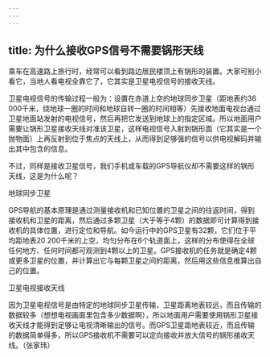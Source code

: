 ```yaml
---
---
---
```

title: 为什么接收GPS信号不需要锅形天线
---




乘车在高速路上旅行时，经常可以看到路边居民楼顶上有锅形的装置。大家可别小看它，当地人看电视全靠它了，它其实是卫星电视信号的接收天线。

卫星电视信号的传输过程一般为：设置在赤道上空的地球同步卫星（距地表约36 000千米，绕地球一圈的时间和地球自转一圈的时间相等）先接收地面电视台通过卫星地面站发射的电视信号，然后再把它发送到地球上的指定区域。所以地面用户需要让锅形卫星接收天线对准该卫星，这样电视信号入射到锅形面（它其实是一个抛物面）上再反射到位于焦点的天线上，从而得到足够强的信号以供电视解码并输出其中包含的信息。

不过，同样是接收卫星信号，我们手机或车载的GPS导航仪却不需要这样的锅形天线，这是为什么呢？

地球同步卫星



GPS导航的基本原理是通过测量接收机和已知位置的卫星之间的往返时间，得到接收机和卫星的距离，然后通过多颗卫星（大于等于4颗）的数据即可计算得到接收机的具体位置，进行定位和导航。如今运行中的GPS卫星有32颗，它们位于平均距地表20 200千米的上空，均匀分布在6个轨道面上，这样的分布使得在全球任何地方、任何时间都可观测到4颗以上的卫星。GPS接收机的任务就是确定4颗或更多卫星的位置，并计算出它与每颗卫星之间的距离，然后用这些信息推算出自己的位置。

卫星电视接收天线



因为卫星电视信号是由特定的地球同步卫星传输，卫星距离地表较远，而且传输的数据较多（想想电视画面里包含多少数据啊），所以地面用户需要使用锅形卫星接收天线才能得到足够让电视清晰输出的信号。而GPS卫星距地表较近，而且传输的数据简单得多，所以GPS接收机不需要可以定向接收并放大信号的锅形接收天线。（张家玮）